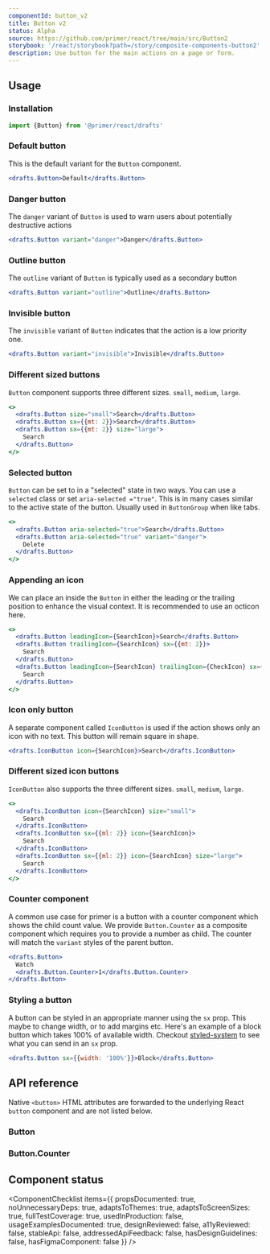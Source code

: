 ```yaml
---
componentId: button_v2
title: Button v2
status: Alpha
source: https://github.com/primer/react/tree/main/src/Button2
storybook: '/react/storybook?path=/story/composite-components-button2'
description: Use button for the main actions on a page or form.
---
```



## Usage

### Installation

```js
import {Button} from '@primer/react/drafts'
```

### Default button

This is the default variant for the `Button` component.

```jsx live
<drafts.Button>Default</drafts.Button>
```

### Danger button

The `danger` variant of `Button` is used to warn users about potentially destructive actions

```jsx live
<drafts.Button variant="danger">Danger</drafts.Button>
```

### Outline button

The `outline` variant of `Button` is typically used as a secondary button

```jsx live
<drafts.Button variant="outline">Outline</drafts.Button>
```

### Invisible button

The `invisible` variant of `Button` indicates that the action is a low priority one.

```jsx live
<drafts.Button variant="invisible">Invisible</drafts.Button>
```

### Different sized buttons

`Button` component supports three different sizes. `small`, `medium`, `large`.

```jsx live
<>
  <drafts.Button size="small">Search</drafts.Button>
  <drafts.Button sx={{mt: 2}}>Search</drafts.Button>
  <drafts.Button sx={{mt: 2}} size="large">
    Search
  </drafts.Button>
</>
```

### Selected button

`Button` can be set to in a "selected" state in two ways. You can use a `selected` class or set `aria-selected ="true"`.
This is in many cases similar to the active state of the button. Usually used in `ButtonGroup` when like tabs.

```jsx live
<>
  <drafts.Button aria-selected="true">Search</drafts.Button>
  <drafts.Button aria-selected="true" variant="danger">
    Delete
  </drafts.Button>
</>
```

### Appending an icon

We can place an inside the `Button` in either the leading or the trailing position to enhance the visual context.
It is recommended to use an octicon here.

```jsx live
<>
  <drafts.Button leadingIcon={SearchIcon}>Search</drafts.Button>
  <drafts.Button trailingIcon={SearchIcon} sx={{mt: 2}}>
    Search
  </drafts.Button>
  <drafts.Button leadingIcon={SearchIcon} trailingIcon={CheckIcon} sx={{mt: 2}}>
    Search
  </drafts.Button>
</>
```

### Icon only button

A separate component called `IconButton` is used if the action shows only an icon with no text. This button will remain square in shape.

```jsx live
<drafts.IconButton icon={SearchIcon}>Search</drafts.IconButton>
```

### Different sized icon buttons

`IconButton` also supports the three different sizes. `small`, `medium`, `large`.

```jsx live
<>
  <drafts.IconButton icon={SearchIcon} size="small">
    Search
  </drafts.IconButton>
  <drafts.IconButton sx={{ml: 2}} icon={SearchIcon}>
    Search
  </drafts.IconButton>
  <drafts.IconButton sx={{ml: 2}} icon={SearchIcon} size="large">
    Search
  </drafts.IconButton>
</>
```

### Counter component

A common use case for primer is a button with a counter component which shows the child count value.
We provide `Button.Counter` as a composite component which requires you to provide a number as child.
The counter will match the `variant` styles of the parent button.

```jsx live
<drafts.Button>
  Watch
  <drafts.Button.Counter>1</drafts.Button.Counter>
</drafts.Button>
```

### Styling a button

A button can be styled in an appropriate manner using the `sx` prop. This maybe to change width, or to add margins etc.
Here's an example of a block button which takes 100% of available width. Checkout [styled-system](https://styled-system.com/) to see what you can send in an `sx` prop.

```jsx live
<drafts.Button sx={{width: '100%'}}>Block</drafts.Button>
```

## API reference

Native `<button>` HTML attributes are forwarded to the underlying React `button` component and are not listed below.

### Button

<PropsTable>
  <PropsTableRow
    name="children"
    required
    type="React.ReactNode"
    description="Button description along with other components like Counter could be used here."
  />
  <PropsTableRow
    name="variant"
    type="'default' | 'primary' | 'danger' | 'outline' | 'invisible'"
    description="Changes the look and feel of the button which is different for each variant"
  />
  <PropsTableRow
    name="size"
    type="'small' | 'medium' | 'large'"
    description="Changes the size of the button component"
  />
  <PropsTableRow
    name="leadingIcon"
    type="Component"
    description="provide an octicon. It will be placed before the button text"
  />
  <PropsTableRow
    name="trailingIcon"
    type="Component"
    description="provide an octicon. It will be placed after the button text"
  />
  <PropsTableSxRow />
</PropsTable>

### Button.Counter

<PropsTable>
  <PropsTableRow name="children" required type="number" description="The counter value as a number" />
  <PropsTableSxRow />
</PropsTable>

## Component status

<ComponentChecklist
  items={{
    propsDocumented: true,
    noUnnecessaryDeps: true,
    adaptsToThemes: true,
    adaptsToScreenSizes: true,
    fullTestCoverage: true,
    usedInProduction: false,
    usageExamplesDocumented: true,
    designReviewed: false,
    a11yReviewed: false,
    stableApi: false,
    addressedApiFeedback: false,
    hasDesignGuidelines: false,
    hasFigmaComponent: false
  }}
/>
